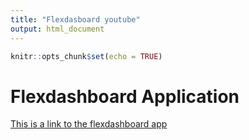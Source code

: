 ```yaml
---
title: "Flexdasboard youtube"
output: html_document
---
```


```r
knitr::opts_chunk$set(echo = TRUE)
```

# Flexdashboard Application

[This is a link to the flexdashboard app](https://edwardhill.shinyapps.io/dashboard/)

